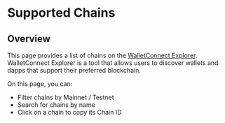 
# Supported Chains

## Overview

This page provides a list of chains on the [WalletConnect Explorer](https://explorer.walletconnect.org/). WalletConnect Explorer is a tool that allows users to discover wallets and dapps that support their preferred blockchain.

On this page, you can:

- Filter chains by Mainnet / Testnet
- Search for chains by name
- Click on a chain to copy its Chain ID

<List />
